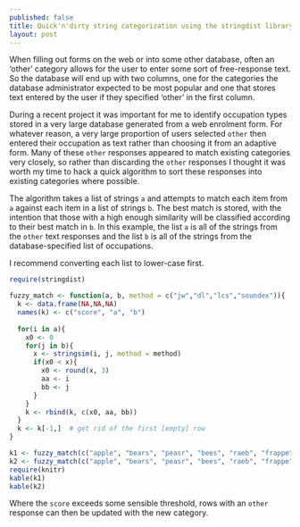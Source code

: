 ```yaml
---
published: false
title: Quick'n'dirty string categorization using the stringdist library
layout: post
---
```



When filling out forms on the web or into some other database, often an 'other' category allows for the user to enter some sort of free-response text. So the database will end up with two columns, one for the categories the database administrator expected to be most popular and one that stores text entered by the user if they specified 'other' in the first column.

During a recent project it was important for me to identify occupation types stored in a very large database generated from a web enrolment form. For whatever reason, a very large proportion of users selected `other` then entered their occupation as text rather than choosing it from an adaptive form. Many of these `other` responses appeared to match existing categories very closely, so rather than discarding the `other` responses I thought it was worth my time to hack a quick algorithm to sort these responses into existing categories where possible.

The algorithm takes a list of strings `a` and attempts to match each item from `a` against each item in a list of strings `b`. The best match is stored, with the intention that those with a high enough similarity will be classified according to their best match in `b`. In this example, the list `a` is all of the strings from the `other` text responses and the list `b` is all of the strings from the database-specified list of occupations. 

I recommend converting each list to lower-case first.

```r
require(stringdist)

fuzzy_match <- function(a, b, method = c("jw","dl","lcs","soundex")){  
  k <- data.frame(NA,NA,NA)
  names(k) <- c("score", "a", "b")
  
  for(i in a){
    x0 <- 0
    for(j in b){
      x <- stringsim(i, j, method = method)
      if(x0 < x){
        x0 <- round(x, 3)
        aa <- i
        bb <- j
      }
    }
    k <- rbind(k, c(x0, aa, bb))
  }
  k <- k[-1,]  # get rid of the first [empty] row
}
```

```r
k1 <- fuzzy_match(c("apple", "bears", "peasr", "bees", "raeb", "frappe"), c("apple", "bear", "pear", "donkey"), method = "jw")
k2 <- fuzzy_match(c("apple", "bears", "peasr", "bees", "raeb", "frappe"), c("apple", "bear", "pear", "donkey"), method = "dl")
require(knitr)
kable(k1)
kable(k2)
```

Where the `score` exceeds some sensible threshold, rows with an `other` response can then be updated with the new category.